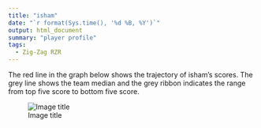 ```yaml
---
title: "isham"
date: "`r format(Sys.time(), '%d %B, %Y')`"
output: html_document
summary: "player profile"
tags:
  - Zig-Zag RZR
---
```


The red line in the graph below shows the trajectory of isham's scores. The grey line shows the team median and the grey ribbon indicates the range from top five score to bottom five score.

![Image title](isham.jpg)
